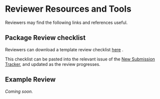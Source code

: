 # Reviewer Resources and Tools {#reviewtools}

Reviewers may find the following links and references useful.


## Package Review checklist {.unnumbered #review-checklist}

Reviewers can download a template review checklist <a href="docs/package-review-checklist.Rmd" target="_blank">here</a> <i class="fas fa-external-link-alt"></i>.

This checklist can be pasted into the relevant issue of the [New Submission Tracker](https://github.com/Bioconductor/Contributions/issues),
and updated as the review progresses.


## Example Review {.unnumbered #review-example}

_Coming soon._

